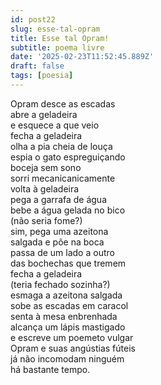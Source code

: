 ```yaml
---
id: post22
slug: esse-tal-opram
title: Esse tal Opram!
subtitle: poema livre
date: '2025-02-23T11:52:45.889Z'
draft: false
tags: [poesia]
---
```

Opram desce as escadas  
abre a geladeira  
e esquece a que veio  
fecha a geladeira  
olha a pia cheia de louça  
espia o gato espreguiçando  
boceja sem sono  
sorri mecanicanicamente  
volta à geladeira  
pega a garrafa de água  
bebe a água gelada no bico  
(não seria fome?)  
sim, pega uma azeitona  
salgada e põe na boca  
passa de um lado a outro  
das bochechas que tremem   
fecha a geladeira  
(teria fechado sozinha?)  
esmaga a azeitona salgada  
sobe as escadas em caracol  
senta à mesa enbrenhada  
alcança um lápis mastigado  
e escreve um poemeto vulgar  
Opram e suas angústias fúteis  
já não incomodam ninguém  
há bastante tempo.